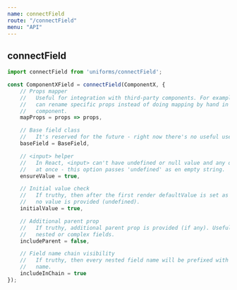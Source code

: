 ```yaml
---
name: connectField
route: "/connectField"
menu: "API"
---
```

## connectField

```js
import connectField from 'uniforms/connectField';

const ComponentXField = connectField(ComponentX, {
    // Props mapper
    //   Useful for integration with third-party components. For example, you
    //   can rename specific props instead of doing mapping by hand in the
    //   component.
    mapProps = props => props,

    // Base field class
    //   It's reserved for the future - right now there's no useful usecase.
    baseField = BaseField,

    // <input> helper
    //   In React, <input> can't have undefined or null value and any onChange
    //   at once - this option passes 'undefined' as en empty string.
    ensureValue = true,

    // Initial value check
    //   If truthy, then after the first render defaultValue is set as value if
    //   no value is provided (undefined).
    initialValue = true,

    // Additional parent prop
    //   If truthy, additional parent prop is provided (if any). Useful for
    //   nested or complex fields.
    includeParent = false,

    // Field name chain visibility
    //   If truthy, then every nested field name will be prefixed with parent
    //   name.
    includeInChain = true
});
```
